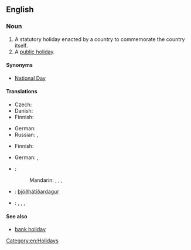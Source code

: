 ==English==
{{wikipedia}}

===Noun===
{{en-noun|sg=[[national]] [[holiday]]}}

# A statutory holiday enacted by a country to commemorate the country itself.
# A [[public holiday]].

====Synonyms====
* {{sense|holiday to commemorate the country itself}} [[National Day]]

====Translations====
{{trans-top|statutory holiday enacted by a country to commemorate the country itself}}
* Czech: {{t-|cs|státní svátek|m}}
* Danish: {{t-|da|nationaldag}}
* Finnish: {{t-|fi|kansallispäivä}}
{{trans-mid}}
* German: {{t+|de|Nationalfeiertag|m}}
* Russian: {{t-|ru|национальный праздник|m|tr=nacionál'nyj prázdnik}},  {{t-|ru|государственный праздник|m|tr=gosudárstvennyj prázdnik}}
{{trans-bottom}}

{{trans-top|public holiday}}
* Finnish: {{t-|fi|kansallinen vapaapäivä}}
{{trans-mid}}
* German: {{t+|de|Feiertag|m}}, {{t-|de|nationaler Feiertag|m}}
{{trans-bottom}}

{{checktrans-top}}
* {{ttbc|zh}}:
*: Mandarin: {{t|cmn|國定假日|sc=Hani}},  {{t|cmn|国定假日|tr=guódìng jiàrì|sc=Hani}},  {{t-|cmn|國慶|sc=Hani}},  {{t-|cmn|国庆|tr=guóqìng|sc=Hani}}
{{trans-mid}}
* {{ttbc|is}}: [[þjóðhátíðardagur]] {{m}}
* {{ttbc|ja}}: {{t-|ja|国民の祝日|tr=kokumin-no shukujitsu }},  {{t-|ja|祭日|tr=さいじつ, saijitsu}},  {{t-|ja|祝祭日|tr=しゅくさいじつ, shukusaijitsu}},  {{t-|ja|祝日|tr=しゅくじつ, shukujitsu}}
{{trans-bottom}}

====See also====
* {{sense|public holiday}} [[bank holiday]]

[[Category:en:Holidays]]